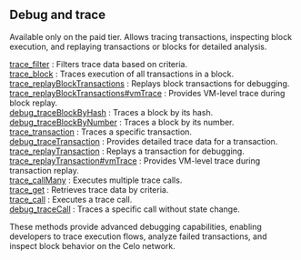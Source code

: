 
## Debug and trace

Available only on the paid tier. Allows tracing transactions, inspecting block execution, and replaying transactions or blocks for detailed analysis.

[trace_filter](/celo-api/debugandtrace/trace_filter) : Filters trace data based on criteria. \
[trace_block](/celo-api/debugandtrace/trace_block) : Traces execution of all transactions in a block. \
[trace_replayBlockTransactions](/celo-api/debugandtrace/arbtrace_replayBlockTransactions) : Replays block transactions for debugging. \
[trace_replayBlockTransactions#vmTrace](/celo-api/debugandtrace/arbtrace_replayBlockTransactionsvmTrace) : Provides VM-level trace during block replay. \
[debug_traceBlockByHash](/celo-api/debugandtrace/debug_traceBlockByHash) : Traces a block by its hash. \
[debug_traceBlockByNumber](/celo-api/debugandtrace/debug_traceBlockByNumber) : Traces a block by its number. \
[trace_transaction](/celo-api/debugandtrace/arbtrace_transaction) : Traces a specific transaction. \
[debug_traceTransaction](/celo-api/debugandtrace/debug_traceTransaction) : Provides detailed trace data for a transaction. \
[trace_replayTransaction](/celo-api/debugandtrace/arbtrace_replayTransaction) : Replays a transaction for debugging. \
[trace_replayTransaction#vmTrace](/celo-api/debugandtrace/trace_replayTransactionvmTrace) : Provides VM-level trace during transaction replay. \
[trace_callMany](/celo-api/debugandtrace/trace_callMany) : Executes multiple trace calls. \
[trace_get](/celo-api/debugandtrace/trace_get) : Retrieves trace data by criteria. \
[trace_call](/celo-api/debugandtrace/trace_call) : Executes a trace call. \
[debug_traceCall](/celo-api/debugandtrace/debug_traceCall) : Traces a specific call without state change.

These methods provide advanced debugging capabilities, enabling developers to trace execution flows, analyze failed transactions, and inspect block behavior on the Celo network.

<Space h={16} />
<GetStarted />